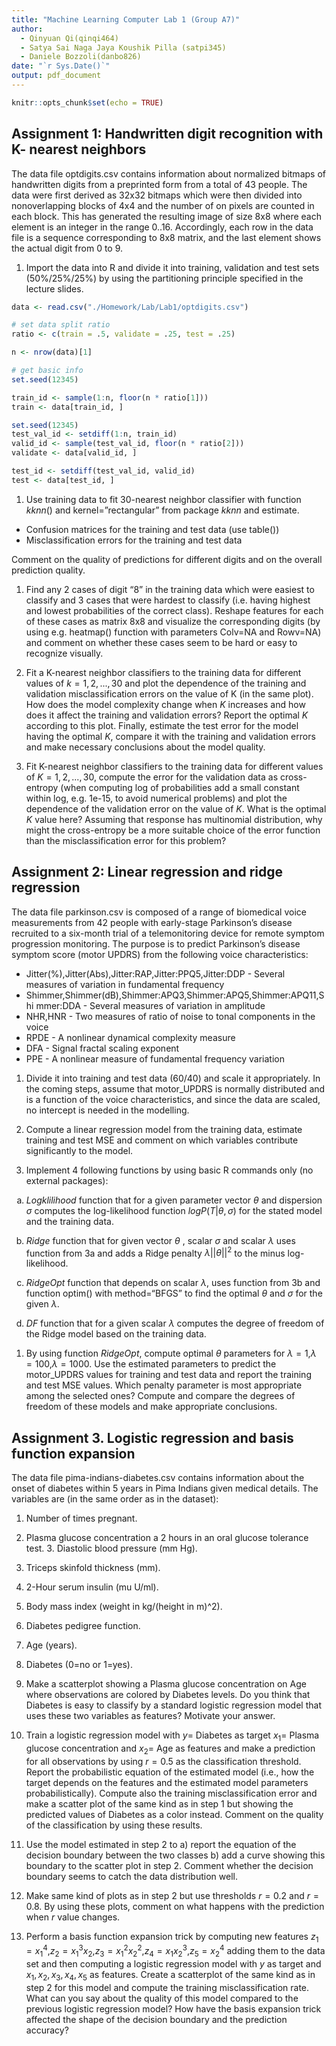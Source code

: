 ```yaml
---
title: "Machine Learning Computer Lab 1 (Group A7)"
author: 
  - Qinyuan Qi(qinqi464)
  - Satya Sai Naga Jaya Koushik	Pilla (satpi345)
  - Daniele	Bozzoli(danbo826)  
date: "`r Sys.Date()`"
output: pdf_document
---
```


```r
knitr::opts_chunk$set(echo = TRUE)
```

## Assignment 1: Handwritten digit recognition with K- nearest neighbors

The data file optdigits.csv contains information about normalized bitmaps of handwritten digits from a preprinted form from a total of 43 people. The data were first derived as 32x32 bitmaps which were then divided into nonoverlapping blocks of 4x4 and the number of on pixels are counted in each block. This has generated the resulting image of size 8x8 where each element is an integer in the range 0..16. Accordingly, each row in the data file is a sequence corresponding to 8x8 matrix, and the last element shows the actual digit from 0 to 9.

1. Import the data into R and divide it into training, validation and test sets (50%/25%/25%) by using the partitioning principle specified in the lecture slides.

```R
data <- read.csv("./Homework/Lab/Lab1/optdigits.csv")

# set data split ratio
ratio <- c(train = .5, validate = .25, test = .25)

n <- nrow(data)[1]

# get basic info
set.seed(12345)

train_id <- sample(1:n, floor(n * ratio[1]))
train <- data[train_id, ]

set.seed(12345)
test_val_id <- setdiff(1:n, train_id)
valid_id <- sample(test_val_id, floor(n * ratio[2]))
validate <- data[valid_id, ]

test_id <- setdiff(test_val_id, valid_id)
test <- data[test_id, ]
```

1. Use training data to fit 30-nearest neighbor classifier with function $kknn()$ and kernel=”rectangular” from package $kknn$ and estimate.

- Confusion matrices for the training and test data (use table())
- Misclassification errors for the training and test data

Comment on the quality of predictions for different digits and on the overall prediction quality.

1. Find any 2 cases of digit “8” in the training data which were easiest to classify and 3 cases that were hardest to classify (i.e. having highest and lowest probabilities of the correct class). Reshape features for each of these cases as matrix 8x8 and visualize the corresponding digits (by using e.g. heatmap() function with parameters Colv=NA and Rowv=NA) and comment on whether these cases seem to be hard or easy to recognize visually.

1. Fit a K-nearest neighbor classifiers to the training data for different values of $k = 1,2, ... , 30$ and plot the dependence of the training and validation misclassification errors on the value of K (in the same plot). How does the model complexity change when $K$ increases and how does it affect the training and validation errors? Report the optimal $K$ according to this plot. Finally, estimate the test error for the model having the optimal $K$, compare it with the training and validation errors and make necessary conclusions about the model quality.

1. Fit K-nearest neighbor classifiers to the training data for different values of $K = 1,2, ... , 30$, compute the error for the validation data as cross-entropy (when computing log of probabilities add a small constant within log, e.g. 1e-15, to avoid numerical problems) and plot the dependence of the validation error on the value of $K$. What is the optimal $K$ value here? Assuming that response has multinomial distribution, why might the cross-entropy be a more suitable choice of the error function than the misclassification error for this problem?

\textbf{\textcolor{blue}{Answer:}}

## Assignment 2: Linear regression and ridge regression

The data file parkinson.csv is composed of a range of biomedical voice measurements from 42 people with early-stage Parkinson's disease recruited to a six-month trial of a telemonitoring device for remote symptom progression monitoring. The purpose is to predict Parkinson's disease symptom score (motor UPDRS) from the following voice characteristics:

- Jitter(%),Jitter(Abs),Jitter:RAP,Jitter:PPQ5,Jitter:DDP - Several measures of variation in fundamental frequency
- Shimmer,Shimmer(dB),Shimmer:APQ3,Shimmer:APQ5,Shimmer:APQ11,Shi mmer:DDA - Several measures of variation in amplitude
- NHR,HNR - Two measures of ratio of noise to tonal components in the voice
- RPDE - A nonlinear dynamical complexity measure
- DFA - Signal fractal scaling exponent
- PPE - A nonlinear measure of fundamental frequency variation

1. Divide it into training and test data (60/40) and scale it appropriately. In the coming steps, assume that motor_UPDRS is normally distributed and is a function of the voice characteristics, and since the data are scaled, no intercept is needed in the modelling.

1. Compute a linear regression model from the training data, estimate training and test MSE and comment on which variables contribute significantly to the model.

1. Implement 4 following functions by using basic R commands only (no external packages):

  a. $Logklilihood$ function that for a given parameter vector $\theta$ and dispersion $\sigma$ computes the log-likelihood function $logP(T|\theta,\sigma)$ for the stated model and the training data.

  b. $Ridge$ function that for given vector $\theta$ , scalar $\sigma$ and scalar $\lambda$ uses function from 3a and adds a Ridge penalty $\lambda||\theta||^2$ to the minus log-likelihood.

  c. $RidgeOpt$ function that depends on scalar $\lambda$, uses function from 3b and function optim() with method="BFGS" to find the optimal $\theta$ and $\sigma$ for the given $\lambda$.

  d. $DF$ function that for a given scalar $\lambda$ computes the degree of freedom of the Ridge model based on the training data.

1. By using function $RidgeOpt$, compute optimal $\theta$ parameters for $\lambda=1$,$\lambda=100$,$\lambda=1000$. Use the estimated parameters to predict the motor_UPDRS values for training and test data and report the training and test MSE values. Which penalty parameter is most appropriate among the selected ones? Compute and compare the degrees of freedom of these models and make appropriate conclusions.

\textbf{\textcolor{blue}{Answer:}}

## Assignment 3. Logistic regression and basis function expansion

The data file pima-indians-diabetes.csv contains information about the onset of diabetes within 5 years in Pima Indians given medical details. The variables are (in the same order as in the dataset):

1. Number of times pregnant.
1. Plasma glucose concentration a 2 hours in an oral glucose tolerance test. 3. Diastolic blood pressure (mm Hg).
1. Triceps skinfold thickness (mm).
1. 2-Hour serum insulin (mu U/ml).
1. Body mass index (weight in kg/(height in m)^2).
1. Diabetes pedigree function.
1. Age (years).
1. Diabetes (0=no or 1=yes).

1. Make a scatterplot showing a Plasma glucose concentration on Age where observations are colored by Diabetes levels. Do you think that Diabetes is easy to classify by a standard logistic regression model that uses these two variables as features? Motivate your answer.

1. Train a logistic regression model with $y=$ Diabetes as target $x_{1}=$ Plasma glucose concentration and $x_{2}=$ Age as features and make a prediction for all observations by using $r=0.5$ as the classification threshold. Report the probabilistic equation of the estimated model (i.e., how the target depends on the features and the estimated model parameters probabilistically). Compute also the training misclassification error and make a scatter plot of the same kind as in step 1 but showing the predicted values of Diabetes as a color instead. Comment on the quality of the classification by using these results.

1. Use the model estimated in step 2 to a) report the equation of the decision boundary between the two classes b) add a curve showing this boundary to the scatter plot in step 2. Comment whether the decision boundary seems to catch the data distribution well.

1. Make same kind of plots as in step 2 but use thresholds $r=0.2$ and $r=0.8$. By using these plots, comment on what happens with the prediction when $r$ value changes.

1. Perform a basis function expansion trick by computing new features $z_{1}=x_{1}^{4}$,$z_{2}=x_{1}^{3}x_{2}$,$z_{3}=x_{1}^{2}x_{2}^{2}$,$z_{4}=x_{1}x_{2}^{3}$,$z_{5}=x_{2}^{4}$ adding them to the data set and then computing a logistic regression model with $y$ as target and $x_{1},x_{2},x_{3},x_{4},x_{5}$ as features. Create a scatterplot of the same kind as in step 2 for this model and compute the training misclassification rate. What can you say about the quality of this model compared to the previous logistic regression model? How have the basis expansion trick affected the shape of the decision boundary and the prediction accuracy?

\textbf{\textcolor{blue}{Answer:}}
